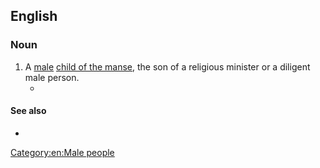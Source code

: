 ==English==

===Noun===
{{en-noun|sons of the manse}}

# A [[male]] [[child of the manse]], the son of a religious minister or a diligent male person.
#* {{quote-journal|en|title=The making of {{w|Gordon Brown}}|work={{w|The Daily Telegraph|The Telegraph}}|date=9 June 2007|text=The next prime minister is always referred to as a '''son of the manse''', but what was his Scottish upbringing really like?}}

====See also====
* {{l|en|daughter of the manse}}

[[Category:en:Male people]]